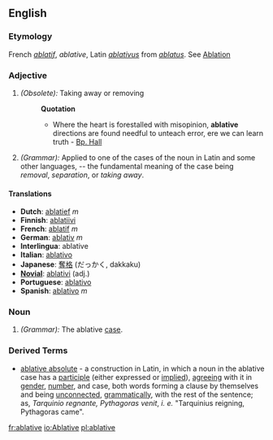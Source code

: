 ==English==
===Etymology===
French ''[[ablatif]]'', ''ablative'', Latin ''[[ablativus]]'' from ''[[ablatus]]''. See [[Ablation]]
===Adjective===
#''(Obsolete):'' Taking away or removing
#:'''Quotation'''
#:*Where the heart is forestalled with misopinion, '''ablative''' directions are found needful to unteach error, ere we can learn truth - [[Bp. Hall]]
#''(Grammar):'' Applied to one of the cases of the noun in Latin and some other languages, -- the fundamental meaning of the case being ''removal'', ''separation'', or ''taking away''.
====Translations====
*'''Dutch''': [[ablatief]] ''m''
*'''Finnish''': [[ablatiivi]]
*'''French''': [[ablatif]] ''m''
*'''German''': [[ablativ]] ''m''
*'''Interlingua''': ablative
*'''Italian''': [[ablativo]]
*'''Japanese''': [[奪格]] (だっかく, dakkaku)
*'''[[Novial]]''': [[ablativi]] (adj.)
*'''Portuguese''': [[ablativo]]
*'''Spanish''': [[ablativo]] ''m''

===Noun===
#''(Grammar):'' The ablative [[case]].
===Derived Terms===
*[[ablative absolute]] - a construction in Latin, in which a noun in the ablative case has a [[participle]] (either expressed or [[implied]]), [[agreeing]] with it in [[gender]], [[number]], and case, both words forming a clause by themselves and being [[unconnected]], [[grammatically]], with the rest of the sentence; as, ''Tarquinio regnante, Pythagoras venit'', ''i. e.'' "Tarquinius reigning, Pythagoras came".

[[fr:ablative]]
[[io:Ablative]]
[[pl:ablative]]